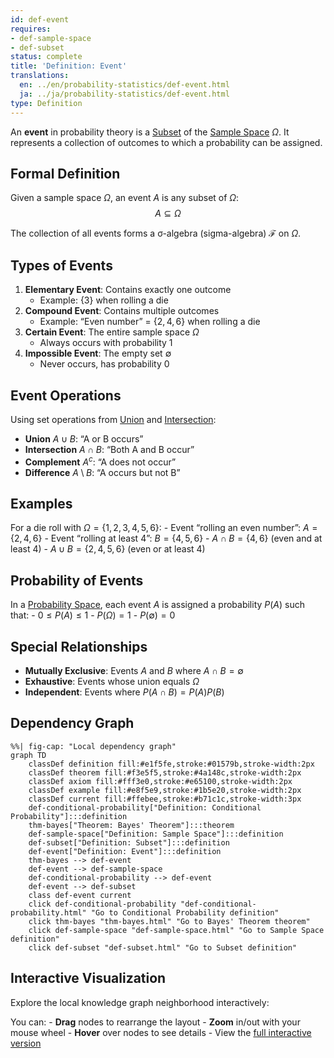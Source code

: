 ```yaml
---
id: def-event
requires:
- def-sample-space
- def-subset
status: complete
title: 'Definition: Event'
translations:
  en: ../en/probability-statistics/def-event.html
  ja: ../ja/probability-statistics/def-event.html
type: Definition
---
```


An **event** in probability theory is a [Subset](../logic-set-theory/def-subset.qmd) of the [Sample Space](def-sample-space.qmd) $\Omega$. It represents a collection of outcomes to which a probability can be assigned.

## Formal Definition

Given a sample space $\Omega$, an event $A$ is any subset of $\Omega$:
$$A \subseteq \Omega$$

The collection of all events forms a σ-algebra (sigma-algebra) $\mathcal{F}$ on $\Omega$.

## Types of Events

1. **Elementary Event**: Contains exactly one outcome
   - Example: $\{3\}$ when rolling a die

2. **Compound Event**: Contains multiple outcomes
   - Example: "Even number" = $\{2, 4, 6\}$ when rolling a die

3. **Certain Event**: The entire sample space $\Omega$
   - Always occurs with probability 1

4. **Impossible Event**: The empty set $\emptyset$
   - Never occurs, has probability 0

## Event Operations

Using set operations from [Union](../logic-set-theory/def-union.qmd) and [Intersection](../logic-set-theory/def-intersection.qmd):

- **Union** $A \cup B$: "A or B occurs"
- **Intersection** $A \cap B$: "Both A and B occur"
- **Complement** $A^c$: "A does not occur"
- **Difference** $A \setminus B$: "A occurs but not B"

## Examples

For a die roll with $\Omega = \{1, 2, 3, 4, 5, 6\}$:
- Event "rolling an even number": $A = \{2, 4, 6\}$
- Event "rolling at least 4": $B = \{4, 5, 6\}$
- $A \cap B = \{4, 6\}$ (even and at least 4)
- $A \cup B = \{2, 4, 5, 6\}$ (even or at least 4)

## Probability of Events

In a [Probability Space](def-probability-space.qmd), each event $A$ is assigned a probability $P(A)$ such that:
- $0 \leq P(A) \leq 1$
- $P(\Omega) = 1$
- $P(\emptyset) = 0$

## Special Relationships

- **Mutually Exclusive**: Events $A$ and $B$ where $A \cap B = \emptyset$
- **Exhaustive**: Events whose union equals $\Omega$
- **Independent**: Events where $P(A \cap B) = P(A)P(B)$

## Dependency Graph

```mermaid
%%| fig-cap: "Local dependency graph"
graph TD
    classDef definition fill:#e1f5fe,stroke:#01579b,stroke-width:2px
    classDef theorem fill:#f3e5f5,stroke:#4a148c,stroke-width:2px
    classDef axiom fill:#fff3e0,stroke:#e65100,stroke-width:2px
    classDef example fill:#e8f5e9,stroke:#1b5e20,stroke-width:2px
    classDef current fill:#ffebee,stroke:#b71c1c,stroke-width:3px
    def-conditional-probability["Definition: Conditional Probability"]:::definition
    thm-bayes["Theorem: Bayes' Theorem"]:::theorem
    def-sample-space["Definition: Sample Space"]:::definition
    def-subset["Definition: Subset"]:::definition
    def-event["Definition: Event"]:::definition
    thm-bayes --> def-event
    def-event --> def-sample-space
    def-conditional-probability --> def-event
    def-event --> def-subset
    class def-event current
    click def-conditional-probability "def-conditional-probability.html" "Go to Conditional Probability definition"
    click thm-bayes "thm-bayes.html" "Go to Bayes' Theorem theorem"
    click def-sample-space "def-sample-space.html" "Go to Sample Space definition"
    click def-subset "def-subset.html" "Go to Subset definition"
```

## Interactive Visualization

Explore the local knowledge graph neighborhood interactively:

::: {.graph-viz data-id="def-event" data-width="700" data-height="500"}
:::

You can:
- **Drag** nodes to rearrange the layout
- **Zoom** in/out with your mouse wheel
- **Hover** over nodes to see details
- View the [full interactive version](../../output/interactive/def-event.html){target="_blank"}

